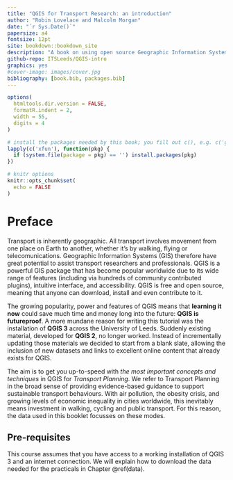 ```yaml
--- 
title: "QGIS for Transport Research: an introduction"
author: "Robin Lovelace and Malcolm Morgan"
date: "`r Sys.Date()`"
papersize: a4
fontsize: 12pt
site: bookdown::bookdown_site
description: "A book on using open source Geographic Information System for transport planning."
github-repo: ITSLeeds/QGIS-intro
graphics: yes
#cover-image: images/cover.jpg
bibliography: [book.bib, packages.bib]
---
```


<!-- For CRC Press format: -->
<!-- documentclass: krantz -->
<!-- biblio-style: apalike -->
<!-- link-citations: yes -->
<!-- colorlinks: yes -->
<!-- lot: yes -->
<!-- lof: yes -->
<!-- fontsize: 13pt -->

```r
options(
  htmltools.dir.version = FALSE,
  formatR.indent = 2,
  width = 55,
  digits = 4
)

# install the packages needed by this book; you fill out c(), e.g. c('ggplot2', 'dplyr')
lapply(c('xfun'), function(pkg) {
  if (system.file(package = pkg) == '') install.packages(pkg)
})

# knitr options
knitr::opts_chunk$set(
  echo = FALSE
)
```

# Preface {-}

Transport is inherently geographic. All transport involves movement from one place on Earth to another, whether it's by walking, flying or telecomunications. Geographic Information Systems (GIS) therefore have great potential to assist transport researchers and professionals. QGIS is a powerful GIS package that has become popular worldwide due to its wide range of features (including via hundreds of community contributed plugins), intuitive interface, and accessibility. QGIS is free and open source, meaning that anyone can download, install and even contribute to it. 

The growing popularity, power and features of QGIS means that **learning it now** could save much time and money long into the future: **QGIS is futureproof**.
A more mundane reason for writing this tutorial was the installation of **QGIS 3** across the University of Leeds.
Suddenly existing material, developed for **QGIS 2**, no longer worked.
Instead of incrementally updating those materials we decided to start from a blank slate, allowing the inclusion of new datasets and links to excellent online content that already exists for QGIS.

The aim is to get you up-to-speed with *the most important concepts and techniques* in QGIS for *Transport Planning*.
We refer to Transport Planning in the broad sense of providing evidence-based guidance to support sustainable transport behaviours.
With air pollution, the obesity crisis, and growing levels of economic inequality in cities worldwide, this inevitably means investment in walking, cycling and public transport.
For this reason, the data used in this booklet focusses on these modes. 



## Pre-requisites {-}

This course assumes that you have access to a working installation of QGIS 3 and an internet connection.
We will explain how to download the data needed for the practicals in Chapter \@ref(data).

<!-- ## Structure of the book {-} -->

<!-- Chapters \@ref(introduction) introduces GIS and the program QGIS... -->

<!-- ## Software information and conventions {-} -->

<!-- I used the **knitr**\index{knitr} package [@xie2015] and the **bookdown**\index{bookdown} package [@R-bookdown] to compile my book. My R session information is shown below: -->

<!-- ```{r} -->
<!-- xfun::session_info() -->
<!-- ``` -->

<!-- Package names are in bold text (e.g., **rmarkdown**), and inline code and filenames are formatted in a typewriter font (e.g., `knitr::knit('foo.Rmd')`). Function names are followed by parentheses (e.g., `bookdown::render_book()`). -->

<!-- ## Acknowledgments {-} -->

<!-- A lot of people helped me when I was writing the book. -->

<!-- ```{block2, type='flushright', html.tag='p'} -->
<!-- Frida Gomam   -->
<!-- on the Mars -->
<!-- ``` -->

